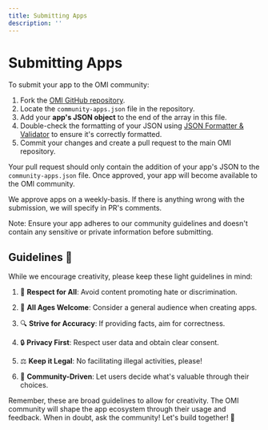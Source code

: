 ```yaml
---
title: Submitting Apps
description: ''
---
```


# Submitting Apps

To submit your app to the OMI community:

1. Fork the [OMI GitHub repository](https://github.com/BasedHardware/Omi).
2. Locate the `community-apps.json` file in the repository.
3. Add your **app's JSON object** to the end of the array in this file.
4. Double-check the formatting of your JSON
   using [JSON Formatter & Validator](https://jsonformatter.curiousconcept.com/) to ensure it's correctly formatted.
5. Commit your changes and create a pull request to the main OMI repository.

Your pull request should only contain the addition of your app's JSON to the `community-apps.json` file. Once
approved, your app will become available to the OMI community.

We approve apps on a weekly-basis. If there is anything wrong with the submission, we will specify in PR's comments.

Note: Ensure your app adheres to our community guidelines and doesn't contain any sensitive or private information
before submitting.

## Guidelines 📜

While we encourage creativity, please keep these light guidelines in mind:

1. 🤝 **Respect for All**: Avoid content promoting hate or discrimination.

2. 🍭 **All Ages Welcome**: Consider a general audience when creating apps.

3. 🔍 **Strive for Accuracy**: If providing facts, aim for correctness.

4. 🔒 **Privacy First**: Respect user data and obtain clear consent.

5. ⚖️ **Keep it Legal**: No facilitating illegal activities, please!

6. 🌟 **Community-Driven**: Let users decide what's valuable through their choices.

Remember, these are broad guidelines to allow for creativity. The OMI community will shape the app ecosystem
through their usage and feedback. When in doubt, ask the community! Let's build together! 🚀
